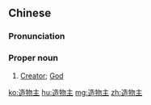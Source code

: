 ==Chinese==
{{zh-forms|type=21}}
{{zh-wp}}

===Pronunciation===
{{zh-pron
|m=Zàowùzhǔ
|cat=pn
}}

===Proper noun===
{{zh-proper noun}}

# {{lb|zh|religion}} [[Creator]]; [[God]]

[[ko:造物主]]
[[hu:造物主]]
[[mg:造物主]]
[[zh:造物主]]